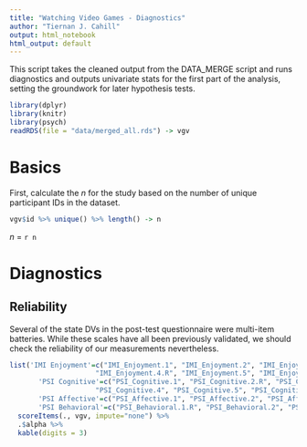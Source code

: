```yaml
---
title: "Watching Video Games - Diagnostics"
author: "Tiernan J. Cahill"
output: html_notebook
html_output: default
---
```


This script takes the cleaned output from the DATA_MERGE script and runs diagnostics and outputs univariate stats for the first part of the analysis, setting the groundwork for later hypothesis tests. 

```r
library(dplyr)
library(knitr)
library(psych)
readRDS(file = "data/merged_all.rds") -> vgv
```

# Basics
First, calculate the *n* for the study based on the number of unique participant IDs in the dataset.
```r
vgv$id %>% unique() %>% length() -> n
```
*n* = `r n`


# Diagnostics

## Reliability

Several of the state DVs in the post-test questionnaire were multi-item batteries. While these scales have all been previously validated, we should check the reliability of our measurements nevertheless.
```r
list('IMI Enjoyment'=c("IMI_Enjoyment.1", "IMI_Enjoyment.2", "IMI_Enjoyment.3.R", 
                     "IMI_Enjoyment.4.R", "IMI_Enjoyment.5", "IMI_Enjoyment.6", "IMI_Enjoyment.7"),
       'PSI Cognitive'=c("PSI_Cognitive.1", "PSI_Cognitive.2.R", "PSI_Cognitive.3",
                     "PSI_Cognitive.4", "PSI_Cognitive.5", "PSI_Cognitive.6"),
       'PSI Affective'=c("PSI_Affective.1", "PSI_Affective.2", "PSI_Affective.3.R"),
       'PSI Behavioral'=c("PSI_Behavioral.1.R", "PSI_Behavioral.2", "PSI_Behavioral.3")) %>%
  scoreItems(., vgv, impute="none") %>% 
  .$alpha %>% 
  kable(digits = 3)
```

